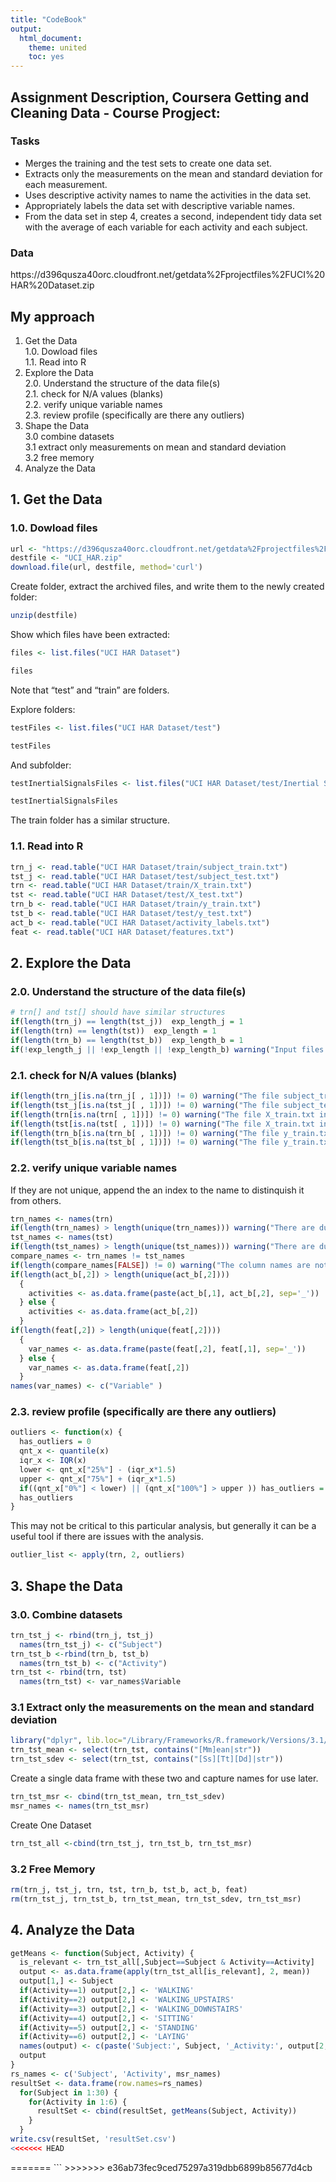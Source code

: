 ```yaml
---
title: "CodeBook"
output: 
  html_document:
    theme: united
    toc: yes
---
```


## Assignment Description, Coursera Getting and Cleaning Data - Course Progject: 
### Tasks 
* Merges the training and the test sets to create one data set.  
* Extracts only the measurements on the mean and standard deviation for each measurement.  
* Uses descriptive activity names to name the activities in the data set.  
* Appropriately labels the data set with descriptive variable names.  
* From the data set in step 4, creates a second, independent tidy data set with the average of each variable for each activity and each subject.  

### Data    
 https://d396qusza40orc.cloudfront.net/getdata%2Fprojectfiles%2FUCI%20HAR%20Dataset.zip 


## My approach  
 1. Get the Data  
 1.0. Dowload files  
 1.1. Read into R  
 2. Explore the Data  
 2.0. Understand the structure of the data file(s)  
 2.1. check for N/A values (blanks)  
 2.2. verify unique variable names  
 2.3. review profile (specifically are there any outliers)  
 3. Shape the Data  
 3.0  combine datasets  
 3.1  extract only measurements on mean and standard deviation  
 3.2  free memory  
 4. Analyze the Data  


## 1. Get the Data 

### 1.0. Dowload files
```r
url <- "https://d396qusza40orc.cloudfront.net/getdata%2Fprojectfiles%2FUCI%20HAR%20Dataset.zip"
destfile <- "UCI_HAR.zip"
download.file(url, destfile, method='curl')
```

Create folder, extract the archived files, and write them to the newly created folder:
```r
unzip(destfile)
```

Show which files have been extracted:
```r
files <- list.files("UCI HAR Dataset")
```
```r
files
```
Note that "test" and "train" are folders.
 
Explore folders:
```r
testFiles <- list.files("UCI HAR Dataset/test")
```
```r
testFiles
```
And subfolder:
```r
testInertialSignalsFiles <- list.files("UCI HAR Dataset/test/Inertial Signals")
```
```r
testInertialSignalsFiles
```

The train folder has a similar structure.

### 1.1. Read into R
```r
trn_j <- read.table("UCI HAR Dataset/train/subject_train.txt")
tst_j <- read.table("UCI HAR Dataset/test/subject_test.txt")
trn <- read.table("UCI HAR Dataset/train/X_train.txt")
tst <- read.table("UCI HAR Dataset/test/X_test.txt")
trn_b <- read.table("UCI HAR Dataset/train/y_train.txt")
tst_b <- read.table("UCI HAR Dataset/test/y_test.txt")
act_b <- read.table("UCI HAR Dataset/activity_labels.txt")
feat <- read.table("UCI HAR Dataset/features.txt")
```

## 2. Explore the Data

### 2.0. Understand the structure of the data file(s)
```r
# trn[] and tst[] should have similar structures
if(length(trn_j) == length(tst_j))  exp_length_j = 1 
if(length(trn) == length(tst))  exp_length = 1 
if(length(trn_b) == length(tst_b))  exp_length_b = 1 
if(!exp_length_j || !exp_length || !exp_length_b) warning("Input files are not similar.")
```
### 2.1. check for N/A values (blanks)
```r
if(length(trn_j[is.na(trn_j[ , 1])]) != 0) warning("The file subject_train.txt included blanks")
if(length(tst_j[is.na(tst_j[ , 1])]) != 0) warning("The file subject_test.txt included blanks")
if(length(trn[is.na(trn[ , 1])]) != 0) warning("The file X_train.txt included blanks")
if(length(tst[is.na(tst[ , 1])]) != 0) warning("The file X_train.txt included blanks")
if(length(trn_b[is.na(trn_b[ , 1])]) != 0) warning("The file y_train.txt included blanks")
if(length(tst_b[is.na(tst_b[ , 1])]) != 0) warning("The file y_train.txt included blanks")
```

### 2.2. verify unique variable names
If they are not unique, append the an index to the name to distinquish it from others.
```r
trn_names <- names(trn)
if(length(trn_names) > length(unique(trn_names))) warning("There are duplicate variable names")
tst_names <- names(tst)
if(length(tst_names) > length(unique(tst_names))) warning("There are duplicate variable names")
compare_names <- trn_names != tst_names
if(length(compare_names[FALSE]) != 0) warning("The column names are not the same in the data sets")
if(length(act_b[,2]) > length(unique(act_b[,2]))) 
  {
    activities <- as.data.frame(paste(act_b[,1], act_b[,2], sep='_'))
  } else { 
    activities <- as.data.frame(act_b[,2])
  }
if(length(feat[,2]) > length(unique(feat[,2]))) 
  {
    var_names <- as.data.frame(paste(feat[,2], feat[,1], sep='_'))
  } else { 
    var_names <- as.data.frame(feat[,2])
  }
names(var_names) <- c("Variable" )
```

### 2.3. review profile (specifically are there any outliers)
```r
outliers <- function(x) {
  has_outliers = 0
  qnt_x <- quantile(x)
  iqr_x <- IQR(x)
  lower <- qnt_x["25%"] - (iqr_x*1.5)
  upper <- qnt_x["75%"] + (iqr_x*1.5)
  if((qnt_x["0%"] < lower) || (qnt_x["100%"] > upper )) has_outliers = 1
  has_outliers
}
```

This may not be critical to this particular analysis, but generally it can be a useful tool if there are issues with the analysis.
```r
outlier_list <- apply(trn, 2, outliers)
```

## 3. Shape the Data  

### 3.0. Combine datasets
```r
trn_tst_j <- rbind(trn_j, tst_j)
  names(trn_tst_j) <- c("Subject")
trn_tst_b <-rbind(trn_b, tst_b)
  names(trn_tst_b) <- c("Activity")
trn_tst <- rbind(trn, tst)
  names(trn_tst) <- var_names$Variable
```

### 3.1 Extract only the measurements on the mean and standard deviation
```r
library("dplyr", lib.loc="/Library/Frameworks/R.framework/Versions/3.1/Resources/library")
trn_tst_mean <- select(trn_tst, contains("[Mm]ean|str"))
trn_tst_sdev <- select(trn_tst, contains("[Ss][Tt][Dd]|str"))
```
Create a single data frame with these two and capture names for use later.
```r
trn_tst_msr <- cbind(trn_tst_mean, trn_tst_sdev)
msr_names <- names(trn_tst_msr)
```

Create One Dataset
```r
trn_tst_all <-cbind(trn_tst_j, trn_tst_b, trn_tst_msr)
```

### 3.2 Free Memory
```r
rm(trn_j, tst_j, trn, tst, trn_b, tst_b, act_b, feat)
rm(trn_tst_j, trn_tst_b, trn_tst_mean, trn_tst_sdev, trn_tst_msr)
```

## 4. Analyze the Data
```r
getMeans <- function(Subject, Activity) {
  is_relevant <- trn_tst_all[,Subject==Subject & Activity==Activity]
  output <- as.data.frame(apply(trn_tst_all[is_relevant], 2, mean))
  output[1,] <- Subject
  if(Activity==1) output[2,] <- 'WALKING'
  if(Activity==2) output[2,] <- 'WALKING_UPSTAIRS'
  if(Activity==3) output[2,] <- 'WALKING_DOWNSTAIRS'
  if(Activity==4) output[2,] <- 'SITTING'
  if(Activity==5) output[2,] <- 'STANDING'
  if(Activity==6) output[2,] <- 'LAYING'  
  names(output) <- c(paste('Subject:', Subject, '_Activity:', output[2,], sep=''))
  output
}
rs_names <- c('Subject', 'Activity', msr_names)
resultSet <- data.frame(row.names=rs_names)
  for(Subject in 1:30) {
    for(Activity in 1:6) {
      resultSet <- cbind(resultSet, getMeans(Subject, Activity))
    }
  }
write.csv(resultSet, 'resultSet.csv')
<<<<<<< HEAD
```
=======
```
>>>>>>> e36ab73fec9ced75297a319dbb6899b85677d4cb
